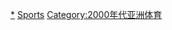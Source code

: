 {{portal|亞洲|體育運動}}
{{Year by category
| m = 2
| c = 0
| d = 0
| y = 7
| cat = 亞洲體育
| sortkey = 亞洲體育
| in = 
| parent = 各年份亞洲體育
| subcat = 2007年亞洲
}}
[[Category:2007年體育|*]]
[[Category:2007年亞洲|Sports]]
[[Category:2000年代亚洲体育|Category:2000年代亚洲体育]]